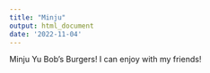 ```yaml
---
title: "Minju"
output: html_document
date: '2022-11-04'
---
```

Minju Yu
Bob's Burgers!
I can enjoy with my friends!